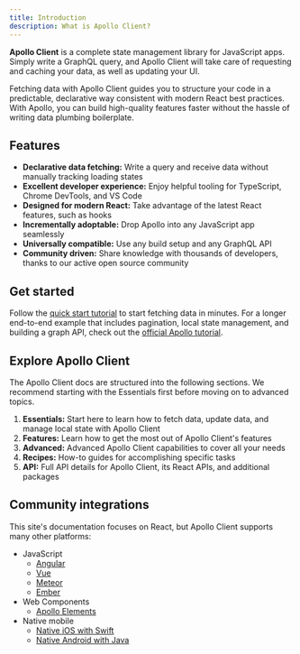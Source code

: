```yaml
---
title: Introduction
description: What is Apollo Client?
---
```


**Apollo Client** is a complete state management library for JavaScript apps. Simply write a GraphQL query, and Apollo Client will take care of requesting and caching your data, as well as updating your UI.

Fetching data with Apollo Client guides you to structure your code in a predictable, declarative way consistent with modern React best practices. With Apollo, you can build high-quality features faster without the hassle of writing data plumbing boilerplate.

## Features

- **Declarative data fetching:** Write a query and receive data without manually tracking loading states
- **Excellent developer experience:** Enjoy helpful tooling for TypeScript, Chrome DevTools, and VS Code
- **Designed for modern React:** Take advantage of the latest React features, such as hooks
- **Incrementally adoptable:** Drop Apollo into any JavaScript app seamlessly
- **Universally compatible:** Use any build setup and any GraphQL API
- **Community driven:** Share knowledge with thousands of developers, thanks to our active open source community

## Get started

Follow the [quick start tutorial](/v2.6/essentials/get-started/) to start fetching data in minutes. For a longer end-to-end example that includes pagination, local state management, and building a graph API, check out the [official Apollo tutorial](https://www.apollographql.com/docs/tutorial/introduction/).

## Explore Apollo Client

The Apollo Client docs are structured into the following sections. We recommend starting with the Essentials first before moving on to advanced topics.

1. **Essentials:** Start here to learn how to fetch data, update data, and manage local state with Apollo Client
2. **Features:** Learn how to get the most out of Apollo Client's features
3. **Advanced:** Advanced Apollo Client capabilities to cover all your needs
4. **Recipes:** How-to guides for accomplishing specific tasks
5. **API:** Full API details for Apollo Client, its React APIs, and additional packages

## Community integrations

This site's documentation focuses on React, but Apollo Client supports many other platforms:

- JavaScript
  - [Angular](https://www.apollographql.com/docs/angular)
  - [Vue](/v2.6/integrations/#vue)
  - [Meteor](/v2.6/recipes/meteor/)
  - [Ember](/v2.6/integrations/#ember)
- Web Components
  - [Apollo Elements](/v2.6/integrations/#web-components)
- Native mobile
  - [Native iOS with Swift](https://www.apollographql.com/docs/ios)
  - [Native Android with Java](https://www.apollographql.com/docs/android)
